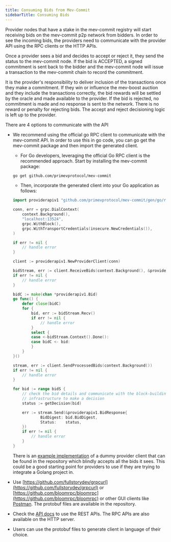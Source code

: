 ```yaml
---
title: Consuming Bids from Mev-Commit
sidebarTitle: Consuming Bids
---
```


Provider nodes that have a stake in the mev-commit registry will start receiving bids on the mev-commit p2p network from bidders. In order to see the incoming bids, the providers need to communicate with the provider API using the RPC clients or the HTTP APIs. 

Once a provider sees a bid and decides to accept or reject it, they send the status to the mev-commit node. If the bid is ACCEPTED, a signed commitment is sent back to the bidder and the mev-commit node will issue a transaction to the mev-commit chain to record the commitment. 

It is the provider's responsibility to deliver inclusion of the transactions once they make a commitment. If they win or influence the mev-boost auction and they include the transactions correctly, the bid rewards will be settled by the oracle and made available to the provider. If the bid is rejected, no commitment is made and no response is sent to the network. There is no reward or penalty for rejecting bids. The accept and reject decisioning logic is left up to the provider.

There are 4 options to communicate with the API

*   We recommend using the official go RPC client to communicate with the mev-commit API. In order to use this in go code, you can go get the mev-commit package and then import the generated client.

    - For Go developers, leveraging the official Go RPC client is the recommended approach. Start by installing the mev-commit package:

    ```bash ❯_ terminal
    go get github.com/primevprotocol/mev-commit
    ```

    - Then, incorporate the generated client into your Go application as follows:

    ```go
    import providerapiv1 "github.com/primevprotocol/mev-commit/gen/go/rpc/providerapi/v1"

    conn, err = grpc.DialContext(
    	context.Background(),
    	"localhost:13524",
    	grpc.WithBlock(),
    	grpc.WithTransportCredentials(insecure.NewCredentials()),
    )

    if err != nil {
    	// handle error
    }

    client := providerapiv1.NewProviderClient(conn)

    bidStream, err := client.ReceiveBids(context.Background(), &providerapiv1.EmptyMessage{})
    if err != nil {
    	// handle error
    }

    bidC := make(chan *providerapiv1.Bid)
    go func() {
    	defer close(bidC)
    	for {
    		bid, err := bidStream.Recv()
    		if err != nil {
    			// handle error
    		}
    		select {
    		case <-bidStream.Context().Done():
    		case bidC <- bid:
    		}
    	}
    }()

    stream, err := client.SendProcessedBids(context.Background())
    if err != nil {
    	// handle error
    }

    for bid := range bidS {
    	// check the bid details and communicate with the block-building
    	// infrastructure to make a decision
    	status := getDecision(bid)

    	err := stream.Send(&providerapiv1.BidResponse{
    			BidDigest: bid.BidDigest,
    			Status:    status,
    	})
    	if err != nil {
    		// handle error
    	}	
    }
    ```

    There is an [example implementation](https://github.com/primevprotocol/mev-commit/tree/main/examples/provideremulator) of a dummy provider client that can be found in the repository which blindly accepts all the bids it sees. This could be a good starting point for providers to use if they are trying to integrate a Golang project in.
* Use [https://github.com/fullstorydev/grpcurl](https://github.com/fullstorydev/grpcurl) or [https://github.com/bloomrpc/bloomrpc](https://github.com/bloomrpc/bloomrpc) or other GUI clients like [Postman](https://www.postman.com). The protobuf files are available in the repository.
* Check the [API docs](https://primev-24.mintlify.app/api-reference/provider/sendprocessedbids) to use the REST APIs. The RPC APIs are also available on the HTTP server.
* Users can use the protobuf files to generate client in language of their choice.
